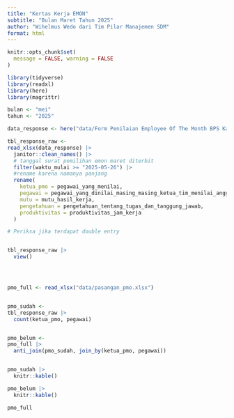 ```yaml
---
title: "Kertas Kerja EMON"
subtitle: "Bulan Maret Tahun 2025"
author: "Wihelmus Wedo dari Tim Pilar Manajemen SDM"
format: html
---
```



```r
knitr::opts_chunk$set(
  message = FALSE, warning = FALSE
)

library(tidyverse)
library(readxl)
library(here)
library(magrittr)

bulan <- "mei"
tahun <- "2025"
```



```r
data_response <- here("data/Form Penilaian Employee Of The Month BPS Kabupaten Sikka(1-742).xlsx")

tbl_response_raw <-
read_xlsx(data_response) |> 
  janitor::clean_names() |>
  # tanggal surat pemilihan emon maret diterbit
  filter(waktu_mulai >= "2025-05-26") |> 
  #rename karena namanya panjang
  rename(
    ketua_pmo = pegawai_yang_menilai, 
    pegawai = pegawai_yang_dinilai_masing_masing_ketua_tim_menilai_anggotanya,
    mutu = mutu_hasil_kerja,
    pengetahuan = pengetahuan_tentang_tugas_dan_tanggung_jawab,
    produktivitas = produktivitas_jam_kerja
  ) 

# Periksa jika terdapat double entry


tbl_response_raw |>
  view()





```



```r
pmo_full <- read_xlsx("data/pasangan_pmo.xlsx")


pmo_sudah <- 
tbl_response_raw |> 
  count(ketua_pmo, pegawai)


pmo_belum <- 
pmo_full |> 
  anti_join(pmo_sudah, join_by(ketua_pmo, pegawai))


pmo_sudah |>
  knitr::kable()

pmo_belum |>
  knitr::kable()

pmo_full
```



